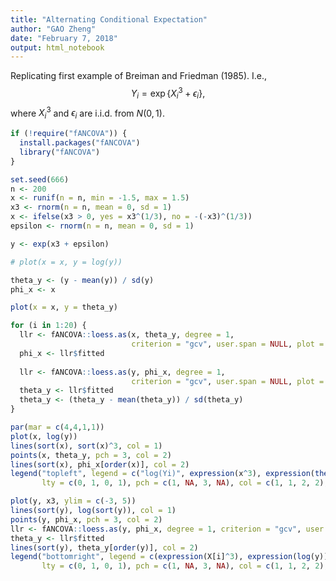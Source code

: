 ```yaml
---
title: "Alternating Conditional Expectation"
author: "GAO Zheng"
date: "February 7, 2018"
output: html_notebook
---
```


Replicating first example of Breiman and Friedman (1985). I.e., $$Y_i = \exp{\{X_i^3+\epsilon_i\}},$$
where $X_i^3$ and $\epsilon_i$ are i.i.d. from $N(0,1)$.


```r
if (!require("fANCOVA")) {
  install.packages("fANCOVA")
  library("fANCOVA")
}

set.seed(666)
n <- 200
x <- runif(n = n, min = -1.5, max = 1.5)
x3 <- rnorm(n = n, mean = 0, sd = 1)
x <- ifelse(x3 > 0, yes = x3^(1/3), no = -(-x3)^(1/3))
epsilon <- rnorm(n = n, mean = 0, sd = 1)

y <- exp(x3 + epsilon)

# plot(x = x, y = log(y))

theta_y <- (y - mean(y)) / sd(y)
phi_x <- x

plot(x = x, y = theta_y)

for (i in 1:20) {
  llr <- fANCOVA::loess.as(x, theta_y, degree = 1, 
                           criterion = "gcv", user.span = NULL, plot = F)
  phi_x <- llr$fitted
  
  llr <- fANCOVA::loess.as(y, phi_x, degree = 1, 
                           criterion = "gcv", user.span = NULL, plot = F)
  theta_y <- llr$fitted
  theta_y <- (theta_y - mean(theta_y)) / sd(theta_y)
}
```



```r
par(mar = c(4,4,1,1))
plot(x, log(y))
lines(sort(x), sort(x)^3, col = 1)
points(x, theta_y, pch = 3, col = 2)
lines(sort(x), phi_x[order(x)], col = 2)
legend("topleft", legend = c("log(Yi)", expression(x^3), expression(theta(Y[i])), expression(phi(x))),
       lty = c(0, 1, 0, 1), pch = c(1, NA, 3, NA), col = c(1, 1, 2, 2), bty = 'n')
```

```r
plot(y, x3, ylim = c(-3, 5))
lines(sort(y), log(sort(y)), col = 1)
points(y, phi_x, pch = 3, col = 2)
llr <- fANCOVA::loess.as(y, phi_x, degree = 1, criterion = "gcv", user.span = NULL, plot = F)
theta_y <- llr$fitted
lines(sort(y), theta_y[order(y)], col = 2)
legend("bottomright", legend = c(expression(X[i]^3), expression(log(y)), expression(phi(X[i])), expression(theta(y))),
       lty = c(0, 1, 0, 1), pch = c(1, NA, 3, NA), col = c(1, 1, 2, 2), bty = 'n')
```

